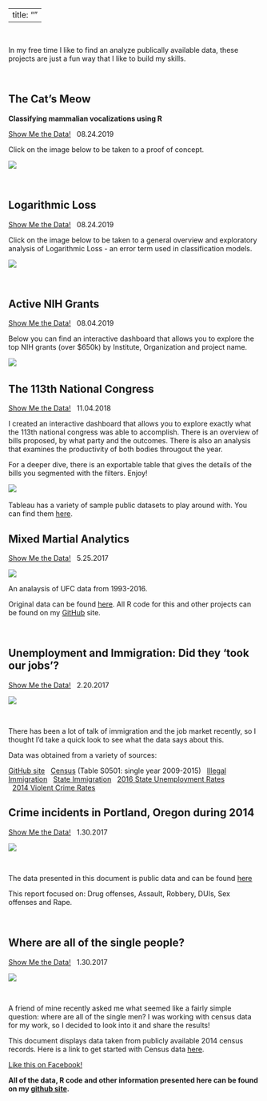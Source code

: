 
---
title: ""
---
&nbsp;
&nbsp;
&nbsp;

In my free time I like to find an analyze publically available data, these projects are just a fun way that I like to build my skills. 

&nbsp;
&nbsp;


## The Cat's Meow 
**Classifying mammalian vocalizations using R**

[Show Me the Data!](https://emilyswebber.github.io/Sound_ML/)
&nbsp;
08.24.2019
&nbsp;

 Click on the image below to be taken to a proof of concept.
 
 [![](/Users/emily.webber/Dropbox/Website Dropbox 2/Website/voc.PNG)](https://emilyswebber.github.io/Sound_ML/)

&nbsp;


## Logarithmic Loss

[Show Me the Data!](https://emilyswebber.github.io/LogLoss/)
&nbsp;
08.24.2019
&nbsp;

 Click on the image below to be taken to a general overview and exploratory analysis of Logarithmic Loss - an error term used in classification models. 
 
 [![](/Users/emily.webber/Dropbox/Website Dropbox 2/Website/LogLoss.PNG)](https://emilyswebber.github.io/LogLoss/)

&nbsp;



## Active NIH Grants
[Show Me the Data!](https://public.tableau.com/profile/emily.webber2042#!/vizhome/NIHGrants2019/Dashboard1)
&nbsp;
08.04.2019
&nbsp;

Below you can find an interactive dashboard that allows you to explore the top NIH grants (over $650k) by Institute, Organization and project name. 

[![](/Users/emily.webber/Dropbox/Website Dropbox 2/Website/NIH.PNG)](https://public.tableau.com/profile/emily.webber2042#!/vizhome/NIHGrants2019/Dashboard1)
&nbsp;

## The 113th National Congress

[Show Me the Data!](https://public.tableau.com/profile/emily.webber2042#!/vizhome/113thCongress_9/Dashboard1)
&nbsp;
11.04.2018
&nbsp;

I created an interactive dashboard that allows you to explore exactly what the 113th national congress was able to accomplish.  There is an overview of bills proposed, by what party and the outcomes.  There is also an analysis that examines the productivity of both bodies througout the year. 

For a deeper dive, there is an exportable table that gives the details of the bills you segmented with the filters.  Enjoy!


[![](/Users/emily.webber/Dropbox/Website Dropbox 2/Website/congress.PNG)](https://public.tableau.com/profile/emily.webber2042#!/vizhome/113thCongress_9/Dashboard1)
&nbsp;

Tableau has a variety of sample public datasets to play around with.  You can find them [here](https://public.tableau.com/en-us/s/resources). 


## Mixed Martial Analytics

[Show Me the Data!](https://emilyswebber.github.io/MMA/)
&nbsp;
5.25.2017
&nbsp;

[![](/Users/emily.webber/Dropbox/Website Dropbox 2/Website/image3.PNG)](https://emilyswebber.github.io/MMA/)

An analaysis of UFC data from 1993-2016. 

Original data can be found [here](https://www.reddit.com/r/datasets/comments/47a7wh/ufc_fights_and_fighter_data/). All R code for this and other projects can be found on my [GitHub](https://github.com/emilyswebber) site. 
&nbsp;


&nbsp;

## Unemployment and Immigration: Did they 'took our jobs'?


[Show Me the Data!](https://emilyswebber.github.io/PopulationData/index.html)
&nbsp;
2.20.2017
&nbsp;

[![](/Users/emily.webber/Dropbox/Website Dropbox 2/Website/Population.PNG)](https://emilyswebber.github.io/PopulationData/) 

&nbsp;

There has been a lot of talk of immigration and the job market recently, so I thought I'd take a quick look to see what the data says about this. 

Data was obtained from a variety of sources:

[GitHub site](https://github.com/emilyswebber)
&nbsp;
[Census](https://factfinder.census.gov/faces/nav/jsf/pages/index.xhtml) (Table S0501: single year 2009-2015)
&nbsp;
[Illegal Immigration](http://immigration.procon.org/view.resource.php?resourceID=000844)
&nbsp;
[State Immigration](http://www.census.gov/data/datasets/2016/demo/popest/nation-total.html)
&nbsp;
[2016 State Unemployment Rates](https://www.bls.gov/web/laus/laumstrk.htm)  
&nbsp;
[2014 Violent Crime Rates](http://www.worldatlas.com/articles/the-most-dangerous-states-in-the-u-s.html)

## Crime incidents in Portland, Oregon during 2014

[Show Me the Data!](https://emilyswebber.github.io/Portland_Crime_2014/)
&nbsp;
1.30.2017
&nbsp;

[![](/Users/emily.webber/Dropbox/Website Dropbox 2/Website/Crime.png)](https://emilyswebber.github.io/Portland_Crime_2014/) 

&nbsp;

The data presented in this document is public data and can be found [here](http://www.civicapps.org/datasets/crime-incidents-2014)

This report focused on: Drug offenses, Assault, Robbery, DUIs, Sex offenses and Rape.

&nbsp;

## Where are all of the single people?

[Show Me the Data!](https://emilyswebber.github.io/Single_People/)
&nbsp;
1.30.2017
&nbsp;


[![](/Users/emily.webber/Dropbox/Website Dropbox 2/Website/Single.png)](https://emilyswebber.github.io/Single_People/) 


&nbsp;

A friend of mine recently asked me what seemed like a fairly simple question: where are all of the single men?  I was working with census data for my work, so I decided to look into it and share the results! 

This document displays data taken from publicly available 2014 census records. Here is a link to get started with Census data [here](https://www.factfinder.census.gov/faces/nav/jsf/pages/download_center.xhtml).




[Like this on Facebook!](https://www.facebook.com/RLData/)


**All of the data, R code and other information presented here can be found on my [github site](https://github.com/emilyswebber).** 


<!--html_preserve-->

<link rel="stylesheet" href="style.css" type="text/css" />
<script>
  (function(i,s,o,g,r,a,m){i['GoogleAnalyticsObject']=r;i[r]=i[r]||function(){
  (i[r].q=i[r].q||[]).push(arguments)},i[r].l=1*new Date();a=s.createElement(o),
  m=s.getElementsByTagName(o)[0];a.async=1;a.src=g;m.parentNode.insertBefore(a,m)
  })(window,document,'script','https://www.google-analytics.com/analytics.js','ga');

  ga('create', 'UA-91308049-1', 'auto');
  ga('send', 'pageview');

</script>



<!-- Go to www.addthis.com/dashboard to customize your tools --> <script type="text/javascript" src="//s7.addthis.com/js/300/addthis_widget.js#pubid=ra-589036a8549be1ce"></script>


<!--/html_preserve-->